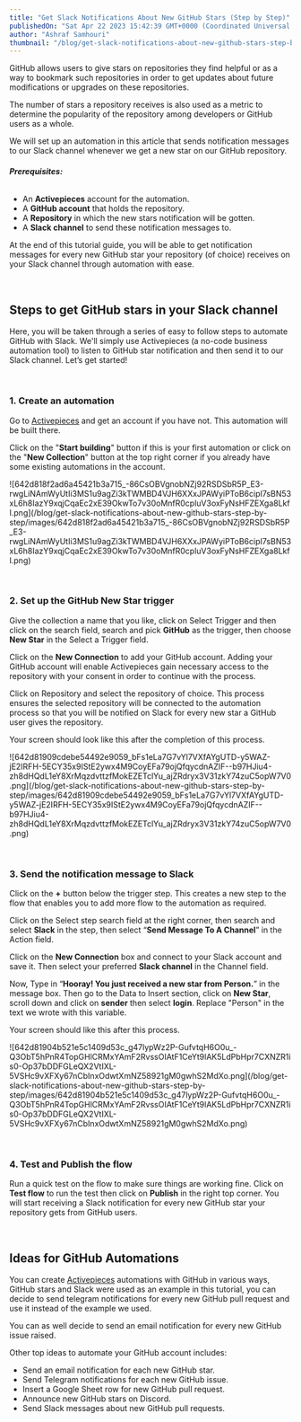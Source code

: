 ```yaml
---
title: "Get Slack Notifications About New GitHub Stars (Step by Step)"
publishedOn: "Sat Apr 22 2023 15:42:39 GMT+0000 (Coordinated Universal Time)"
author: "Ashraf Samhouri"
thumbnail: "/blog/get-slack-notifications-about-new-github-stars-step-by-step/thumbnail.png"
---
```


GitHub allows users to give stars on repositories they find helpful or as a way to bookmark such repositories in order to get updates about future modifications or upgrades on these repositories.

The number of stars a repository receives is also used as a metric to determine the popularity of the repository among developers or GitHub users as a whole.

We will set up an automation in this article that sends notification messages to our Slack channel whenever we get a new star on our GitHub repository.

###### **Prerequisites:**

*   An **Activepieces** account for the automation. 
*   A **GitHub account** that holds the repository.
*   A **Repository** in which the new stars notification will be gotten.
*   A **Slack channel** to send these notification messages to.

At the end of this tutorial guide, you will be able to get notification messages for every new GitHub star your repository (of choice) receives on your Slack channel through automation with ease.

‍

**Steps to get GitHub stars in your Slack channel**
---------------------------------------------------

Here, you will be taken through a series of easy to follow steps to automate GitHub with Slack. We'll simply use Activepieces (a no-code business automation tool) to listen to GitHub star notification and then send it to our Slack channel. Let’s get started!

‍

### **1\. Create an automation**

Go to [Activepieces](https://cloud.activepieces.com/sign-up) and get an account if you have not. This automation will be built there.‍

Click on the "**Start building**" button if this is your first automation or click on the "**New Collection**" button at the top right corner if you already have some existing automations in the account.

!\[642d818f2ad6a45421b3a715\_-86CsOBVgnobNZj92RSDSbR5P\_E3-rwgLiNAmWyUtIi3MS1u9agZi3kTWMBD4VJH6XXxJPAWyiPToB6cipI7sBN53xL6h8IazY9xqjCqaEc2xE39OkwTo7v30oMnfR0cpluV3oxFyNsHFZEXga8LkfI.png\](/blog/get-slack-notifications-about-new-github-stars-step-by-step/images/642d818f2ad6a45421b3a715\_-86CsOBVgnobNZj92RSDSbR5P\_E3-rwgLiNAmWyUtIi3MS1u9agZi3kTWMBD4VJH6XXxJPAWyiPToB6cipI7sBN53xL6h8IazY9xqjCqaEc2xE39OkwTo7v30oMnfR0cpluV3oxFyNsHFZEXga8LkfI.png)

‍

### **2\. Set up the GitHub New Star trigger**

Give the collection a name that you like, click on Select Trigger and then click on the search field, search and pick **GitHub** as the trigger, then choose **New Star** in the Select a Trigger field. 

Click on the **New Connection** to add your GitHub account. Adding your GitHub account will enable Activepieces gain necessary access to the repository with your consent in order to continue with the process.

Click on Repository and select the repository of choice. This process ensures the selected repository will be connected to the automation process so that you will be notified on Slack for every new star a GitHub user gives the repository.

Your screen should look like this after the completion of this process.

!\[642d81909cdebe54492e9059\_bFs1eLa7G7vYl7VXfAYgUTD-y5WAZ-jE2IRFH-5ECY35x9IStE2ywx4M9CoyEFa79ojQfqycdnAZIF--b97HJiu4-zh8dHQdL1eY8XrMqzdvttzfMokEZETclYu\_ajZRdryx3V31zkY74zuC5opW7V0.png\](/blog/get-slack-notifications-about-new-github-stars-step-by-step/images/642d81909cdebe54492e9059\_bFs1eLa7G7vYl7VXfAYgUTD-y5WAZ-jE2IRFH-5ECY35x9IStE2ywx4M9CoyEFa79ojQfqycdnAZIF--b97HJiu4-zh8dHQdL1eY8XrMqzdvttzfMokEZETclYu\_ajZRdryx3V31zkY74zuC5opW7V0.png)

‍

### **3\. Send the notification message to Slack**

Click on the **+** button below the trigger step. This creates a new step to the flow that enables you to add more flow to the automation as required.

Click on the Select step search field at the right corner, then search and select **Slack** in the step, then select “**Send Message To A Channel**” in the Action field.

Click on the **New Connection** box and connect to your Slack account and save it. Then select your preferred **Slack channel** in the Channel field.

Now, Type in “**Hooray! You just received a new star from Person.**” in the message box. Then go to the Data to Insert section, click on **New Star**, scroll down and click on **sender** then select **login**. Replace "Person" in the text we wrote with this variable.  

Your screen should like this after this process.

!\[642d81904b521e5c1409d53c\_g47lypWz2P-GufvtqH6O0u\_-Q3ObT5hPnR4TopGHlCRMxYAmF2RvssOIAtF1CeYt9lAK5LdPbHpr7CXNZR1is0-Op37bDDFGLeQX2VtIXL-5VSHc9vXFXy67nCbInxOdwtXmNZ58921gM0gwhS2MdXo.png\](/blog/get-slack-notifications-about-new-github-stars-step-by-step/images/642d81904b521e5c1409d53c\_g47lypWz2P-GufvtqH6O0u\_-Q3ObT5hPnR4TopGHlCRMxYAmF2RvssOIAtF1CeYt9lAK5LdPbHpr7CXNZR1is0-Op37bDDFGLeQX2VtIXL-5VSHc9vXFXy67nCbInxOdwtXmNZ58921gM0gwhS2MdXo.png)

‍

### **4\. Test and Publish the flow**

Run a quick test on the flow to make sure things are working fine. Click on **Test flow** to run the test then click on **Publish** in the right top corner. You will start receiving a Slack notification for every new GitHub star your repository gets from GitHub users.

‍

**Ideas for GitHub Automations**
--------------------------------

You can create [Activepieces](https://cloud.activepieces.com/sign-up) automations with GitHub in various ways, GitHub stars and Slack were used as an example in this tutorial, you can decide to send telegram notifications for every new GitHub pull request and use it instead of the example we used.

You can as well decide to send an email notification for every new GitHub issue raised.

Other top ideas to automate your GitHub account includes:

*   Send an email notification for each new GitHub star.
*   Send Telegram notifications for each new GitHub issue.
*   Insert a Google Sheet row for new GitHub pull request.
*   Announce new GitHub stars on Discord.
*   Send Slack messages about new GitHub pull requests.

‍

